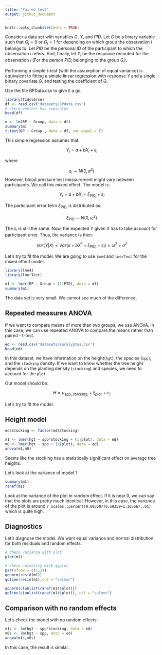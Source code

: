 ```yaml
---
title: "Paired test"
output: github_document
---
```


```r
knitr::opts_chunk$set(echo = TRUE)
```

Consider a data set with variables $G$, $Y$, and $PID$. Let $G$ be a binary variable such that $G_i = 0$ or $G_i = 1$ for depending on which group the observation $i$ belongs to. Let $PID$ be the personal ID of the participant to which the observation $i$ refers. And, finally, let $Y_i$ be the response recorded for the observation $i$ (For the person $PID_i$ belonging to the group $G_i$).

Performing a simple t-test (with the assumption of equal variance) is equivalent to fitting a simple linear regression with response $Y$ and a single binary covariate $G$, and testing the coefficient of $G$.

Use the file BPData.csv to give it a go.

```r
library(tidyverse)
df <- read.csv("datasets/BPdata.csv")
# check whether has separated
head(df)
```

```r
m <- lm(BP ~ Group, data = df)
summary(m)
t.test(BP ~ Group , data = df, var.equal = T)
```

This simple regression assumes that:

$$
Y_i = a+bX_i+\varepsilon_i
$$

where

$$
\varepsilon_i \sim N(0,\sigma^2)
$$
However, blood pressure test measurement might vary between participants. We call this mixed effect. The model is:

$$
Y_i = a+bX_i+\xi_{PID_i} + \varepsilon_i
$$

The participant error term $\xi_{PID_i}$ is distributed as:

$$
\xi_{PID} \sim N(0,\omega^2)
$$

The $\varepsilon_i$ is still the same. Now, the expected Y given X has to take account for participant error. Thus, the variance is then:

$$
Var(Y|X)=Var(a+bX^*+\xi_{PID_i}+\varepsilon_i)=\omega^2+\sigma^2
$$

Let's try to fit the model. We are going to use `lme4` and `lmerTest` for the mixed effect model.

```r
library(lme4)
library(lmerTest)

m1 <- lmer(BP ~ Group + (1|PID), data = df)
summary(m1)
```

The data set is very small. We cannot see much of the difference.

## Repeated measures ANOVA
If we want to compare means of more than two groups, we use ANOVA. In this case, we can use repeated ANOVA to compare the means rather than paired - t-test.

```r
ed <- read.csv("datasets/eucalyptus.csv")
head(ed)
```

In this dataset, we have information on the height(`hgt`), the species (`spp`), and the `stocking` density. If we want to know whether the tree height depends on the planting density (`stocking`) and species, we need to account for the `plot`.

Our model should be:

$$
H = \mu_{spp_i,stocking_i}+\xi_{plot_i}+\varepsilon_i
$$

Let's try to fit the model.

## Height model

```r
ed$stocking <- factor(ed$stocking)

m1 <- lmer(hgt ~ spp*stocking + (1|plot), data = ed)
m0 <- lmer(hgt ~ spp + (1|plot), data = ed)
anova(m1,m0)
```

Seems like the stocking has a statistically significant effect on average tree heights.

Let's look at the variance of model 1

```r
summary(m1)
ranef(m1)
```

Look at the variance of the plot in random effect. If it is near 0, we can say that the plots are pretty much identical. However, in this case, the variance of the plot is around `r scales::percent(0.69359/(0.69359+1.16566),.01)` which is quite high.

## Diagnostics
Let's diagnose the model. We want equal variance and normal distribution for both residuals and random effects.

```r
# check variance with plot
plot(m1)

# check normality with qqplot
par(mfrow = c(1,2))
qqnorm(resid(m1))
qqline(resid(m1),col = "salmon")

qqnorm(c(unlist(ranef(m1)$plot)))
qqline(c(unlist(ranef(m1)$plot)), col = "salmon")
```

## Comparison with no random effects
Let's check the model with no random effects:

```r
m1s <- lm(hgt ~ spp*stocking, data = ed)
m0s <- lm(hgt ~ spp, data = ed)
anova(m1s,m0s)
```

In this case, the result is similar.
